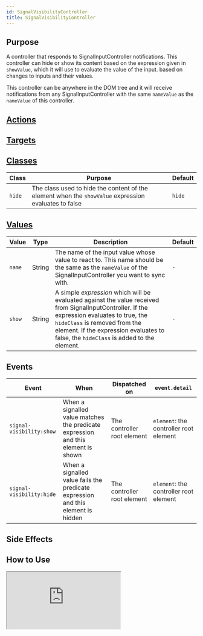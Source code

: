 ```yaml
---
id: SignalVisibilityController
title: SignalVisibilityController
---
```




## Purpose

A controller that responds to SignalInputController notifications. This controller can hide or show its content
based on the expression given in `showValue`, which it will use to evaluate the value of the input.
based on changes to inputs and their values.

This controller can be anywhere in the DOM tree and it will receive notifications from any SignalInputController with
the same `nameValue` as the `nameValue` of this controller.

## [Actions](https://stimulus.hotwire.dev/reference/actions)
<NoActions/>

## [Targets](https://stimulus.hotwire.dev/reference/targets)
<NoTargets/>

## [Classes](https://stimulus.hotwire.dev/reference/classes)
| Class  | Purpose                                                                                              | Default |
|--------|------------------------------------------------------------------------------------------------------|---------|
| `hide` | The class used to hide the content of the element when the `showValue` expression evaluates to false | `hide`  |


## [Values](https://stimulus.hotwire.dev/reference/values)

| Value  | Type   | Description                                                                                                                                                                                                                                                           | Default |
|--------|--------|-----------------------------------------------------------------------------------------------------------------------------------------------------------------------------------------------------------------------------------------------------------------------|---------|
| `name` | String | The name of the input value whose value to react to. This name should be the same as the `nameValue` of the SignalInputController you want to sync with.                                                                                                              | `-`     |
| `show` | String | A simple _expression_ which will be evaluated against the value received from SignalInputController. If the expression evaluates to true, the `hideClass` is removed from the element. If the expression evaluates to false, the `hideClass` is added to the element. | `-`     |

<Expressions/>


## Events
| Event                    | When                                                                              | Dispatched on               | `event.detail`                         |
|--------------------------|-----------------------------------------------------------------------------------|-----------------------------|----------------------------------------|
| `signal-visibility:show` | When a signalled value matches the predicate expression and this element is shown | The controller root element | `element`: the controller root element |
| `signal-visibility:hide` | When a signalled value fails the predicate expression and this element is hidden  | The controller root element | `element`: the controller root element |


## Side Effects
<NoSideEffects/>

## How to Use

<iframe
  src="https://stimulus-library.netlify.app/controllers/signal_input_controller.html"
  style={{width: "100%", height: "500px", border: "0", borderRadius: "4px", overflow: "hidden"}}
  sandbox="allow-forms allow-modals allow-popups allow-presentation allow-same-origin allow-scripts"
/>


